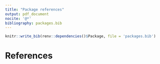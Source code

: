 ```yaml
---
title: "Package references"
output: pdf_document
nocite: '@*'
bibliography: packages.bib
---
```


```r
knitr::write_bib(renv::dependencies()$Package, file = 'packages.bib')
```

# References
